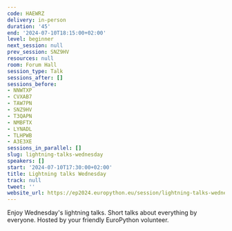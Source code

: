 ```yaml
---
code: HAEWRZ
delivery: in-person
duration: '45'
end: '2024-07-10T18:15:00+02:00'
level: beginner
next_session: null
prev_session: SNZ9HV
resources: null
room: Forum Hall
session_type: Talk
sessions_after: []
sessions_before:
- NNWTXP
- CVXAB7
- TAW7PN
- SNZ9HV
- T3QAPN
- NMBFTX
- LYNADL
- TLHPWB
- A3E3XE
sessions_in_parallel: []
slug: lightning-talks-wednesday
speakers: []
start: '2024-07-10T17:30:00+02:00'
title: Lightning talks Wednesday
track: null
tweet: ''
website_url: https://ep2024.europython.eu/session/lightning-talks-wednesday
---
```


Enjoy Wednesday's lightning talks. Short talks about everything by everyone. Hosted by your friendly EuroPython volunteer.
